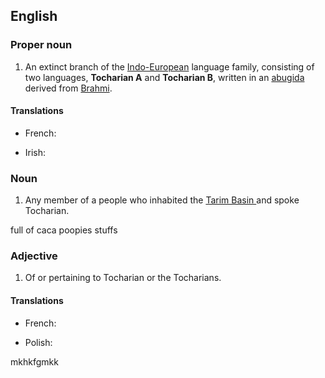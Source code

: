 ==English==
{{wikipedia|dab=Tocharian}}

===Proper noun===
{{en-proper-noun}}

# An extinct branch of the [[Indo-European]] language family, consisting of two languages, '''Tocharian A''' and '''Tocharian B''', written in an [[abugida]] derived from [[Brahmi]].

====Translations====
{{trans-top|language}}
* French: {{t+|fr|tokharien|m}}
{{trans-mid}}
* Irish: {{t-|ga|Tocáiris|f|xs=Irish}}
{{trans-bottom}}

===Noun===
{{en-noun}}

# Any member of a people who inhabited the [[wikipedia:Tarim Basin | Tarim Basin ]] and spoke Tocharian.
full of caca poopies stuffs

===Adjective===
{{en-adj|-}}

# Of or pertaining to Tocharian or the Tocharians.

====Translations====
{{trans-top|related to Tocharians}}
* French: {{t+|fr|tokharien|m}}
{{trans-mid}}
* Polish: {{t-|pl|tocharski|m}}
{{trans-bottom}}
mkhkfgmkk